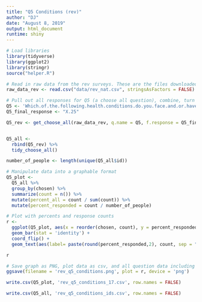 ```yaml
---
title: "Q5 Conditions (rev)"
author: "DJ"
date: "August 8, 2019"
output: html_document
runtime: shiny
---
```


```r
# Load libraries
library(tidyverse)
library(ggplot2)
library(stringr)
source("helper.R")
```

```r
# Read in raw data from the rev surveys. These are the files downloaded from survey monkey saved as a .csv
raw_data_rev <- read.csv("data/rev_nat.csv", stringsAsFactors = FALSE)

```

```r
# Pull out all responses for Q5 (a choose all question), combine, turn into a tidy data format for further processing then determine 'question n'
Q5 <- 'Which.of.the.following.health.conditions.do.you.face.and.or.have.been.diagnosed.with...Please.select.all.that.apply.'
Q5_final_response <- "X.25"

Q5_rev <- get_choose_all(raw_data_rev, q.name = Q5, f.response = Q5_final_response)


Q5_all <- 
  rbind(Q5_rev) %>%
  tidy_choose_all()

number_of_people <- length(unique(Q5_all$id))
```

```r
# Manipulate data into a graphable format
Q5_plot <-
  Q5_all %>%
  group_by(chosen) %>%
  summarize(count = n()) %>%
  mutate(percent_all = count / sum(count)) %>%
  mutate(percent_responded = count / number_of_people)
```

```r
# Plot with percents and response counts
r <- 
  ggplot(Q5_plot, aes(x = reorder(chosen, count), y = percent_responded)) +
  geom_bar(stat = 'identity') +
  coord_flip() +
  geom_text(aes(label= paste(round(percent_responded,2), count, sep = "***")))

r
```

```r
# Save graph as PNG, plot data as csv, and all question data including response IDs as csv (save question n and N at end of plot file as "_x.x")
ggsave(filename = 'rev_q5_conditions.png', plot = r, device = 'png')

write.csv(Q5_plot, 'rev_q5_conditions_17.csv', row.names = FALSE)

write.csv(Q5_all, 'rev_q5_conditions_ids.csv', row.names = FALSE)
```
